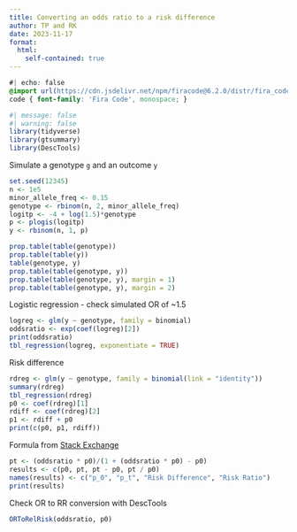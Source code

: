 ```yaml
---
title: Converting an odds ratio to a risk difference
author: TP and RK
date: 2023-11-17
format:
  html:
    self-contained: true
---
```


```css
#| echo: false
@import url(https://cdn.jsdelivr.net/npm/firacode@6.2.0/distr/fira_code.css);
code { font-family: 'Fira Code', monospace; }
```

```r
#| message: false
#| warning: false
library(tidyverse)
library(gtsummary)
library(DescTools)
```

Simulate a genotype `g` and an outcome `y`
```r
set.seed(12345)
n <- 1e5
minor_allele_freq <- 0.15
genotype <- rbinom(n, 2, minor_allele_freq)
logitp <- -4 + log(1.5)*genotype
p <- plogis(logitp)
y <- rbinom(n, 1, p)
```

```r
prop.table(table(genotype))
prop.table(table(y))
table(genotype, y)
prop.table(table(genotype, y))
prop.table(table(genotype, y), margin = 1)
prop.table(table(genotype, y), margin = 2)
```

Logistic regression - check simulated OR of ~1.5
```r
logreg <- glm(y ~ genotype, family = binomial)
oddsratio <- exp(coef(logreg)[2])
print(oddsratio)
tbl_regression(logreg, exponentiate = TRUE)
```

Risk difference
```r
rdreg <- glm(y ~ genotype, family = binomial(link = "identity"))
summary(rdreg)
tbl_regression(rdreg)
p0 <- coef(rdreg)[1]
rdiff <- coef(rdreg)[2]
p1 <- rdiff + p0
print(c(p0, p1, rdiff))
```

Formula from [Stack Exchange](https://stats.stackexchange.com/questions/324410/converting-odds-ratio-to-percentage-increase-reduction)
```r
pt <- (oddsratio * p0)/(1 + (oddsratio * p0) - p0)
results <- c(p0, pt, pt - p0, pt / p0)
names(results) <- c("p_0", "p_t", "Risk Difference", "Risk Ratio")
print(results)
```

Check OR to RR conversion with DescTools

```r
ORToRelRisk(oddsratio, p0)
```
